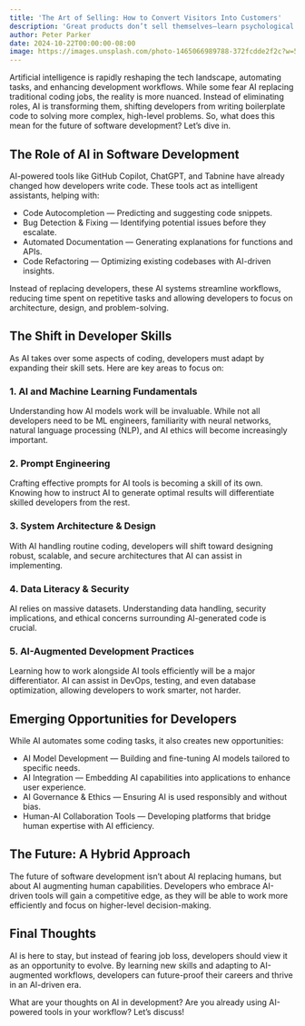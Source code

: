 ```yaml
---
title: 'The Art of Selling: How to Convert Visitors Into Customers'
description: 'Great products don’t sell themselves—learn psychological triggers and conversion tactics to turn traffic into revenue.'
author: Peter Parker
date: 2024-10-22T00:00:00-08:00
image: https://images.unsplash.com/photo-1465066989788-372fcdde2f2c?w=500&auto=format&fit=crop&q=60&ixlib=rb-4.0.3&ixid=M3wxMjA3fDB8MHxzZWFyY2h8MjJ8fGJsYWNrJTIwYW5kJTIwd2hpdGV8ZW58MHx8MHx8fDA%3D
---
```


Artificial intelligence is rapidly reshaping the tech landscape, automating tasks, and enhancing development workflows. While some fear AI replacing traditional coding jobs, the reality is more nuanced. Instead of eliminating roles, AI is transforming them, shifting developers from writing boilerplate code to solving more complex, high-level problems. So, what does this mean for the future of software development? Let’s dive in.

## The Role of AI in Software Development

AI-powered tools like GitHub Copilot, ChatGPT, and Tabnine have already changed how developers write code. These tools act as intelligent assistants, helping with:

- Code Autocompletion — Predicting and suggesting code snippets.
- Bug Detection & Fixing — Identifying potential issues before they escalate.
- Automated Documentation — Generating explanations for functions and APIs.
- Code Refactoring — Optimizing existing codebases with AI-driven insights.

Instead of replacing developers, these AI systems streamline workflows, reducing time spent on repetitive tasks and allowing developers to focus on architecture, design, and problem-solving.

## The Shift in Developer Skills

As AI takes over some aspects of coding, developers must adapt by expanding their skill sets. Here are key areas to focus on:

### 1. AI and Machine Learning Fundamentals

Understanding how AI models work will be invaluable. While not all developers need to be ML engineers, familiarity with neural networks, natural language processing (NLP), and AI ethics will become increasingly important.

### 2. Prompt Engineering

Crafting effective prompts for AI tools is becoming a skill of its own. Knowing how to instruct AI to generate optimal results will differentiate skilled developers from the rest.

### 3. System Architecture & Design

With AI handling routine coding, developers will shift toward designing robust, scalable, and secure architectures that AI can assist in implementing.

### 4. Data Literacy & Security

AI relies on massive datasets. Understanding data handling, security implications, and ethical concerns surrounding AI-generated code is crucial.

### 5. AI-Augmented Development Practices

Learning how to work alongside AI tools efficiently will be a major differentiator. AI can assist in DevOps, testing, and even database optimization, allowing developers to work smarter, not harder.

## Emerging Opportunities for Developers

While AI automates some coding tasks, it also creates new opportunities:

- AI Model Development — Building and fine-tuning AI models tailored to specific needs.
- AI Integration — Embedding AI capabilities into applications to enhance user experience.
- AI Governance & Ethics — Ensuring AI is used responsibly and without bias.
- Human-AI Collaboration Tools — Developing platforms that bridge human expertise with AI efficiency.

## The Future: A Hybrid Approach

The future of software development isn’t about AI replacing humans, but about AI augmenting human capabilities. Developers who embrace AI-driven tools will gain a competitive edge, as they will be able to work more efficiently and focus on higher-level decision-making.

## Final Thoughts

AI is here to stay, but instead of fearing job loss, developers should view it as an opportunity to evolve. By learning new skills and adapting to AI-augmented workflows, developers can future-proof their careers and thrive in an AI-driven era.

What are your thoughts on AI in development? Are you already using AI-powered tools in your workflow? Let’s discuss!
